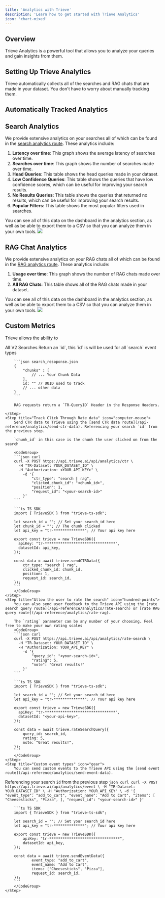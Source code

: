 ```yaml
---
title: 'Analytics with Trieve'
description: 'Learn how to get started with Trieve Analytics'
icon: 'chart-mixed'
---
```


## Overview

Trieve Analytics is a powerful tool that allows you to analyze your queries and gain insights from them. 
## Setting Up Trieve Analytics

Trieve automatically collects all of the searches and RAG chats that are made in your dataset. You don't have to worry about manually tracking them.

## Automatically Tracked Analytics
## Search Analytics

We provide extensive analytics on your searches all of which can be found in the [search analytics route](api-reference/analytics/get-search-analytics).
These analytics include:
1. **Latency over time**: This graph shows the average latency of searches over time.
2. **Searches over time**: This graph shows the number of searches made over time.
3. **Head Queries**: This table shows the head queries made in your dataset.
4. **Low Confidence Queries**: This table shows the queries that have low confidence scores, which can be useful for improving your search results.
5. **No Results Queries**: This table shows the queries that returned no results, which can be useful for improving your search results.
6. **Popular Filters**: This table shows the most popular filters used in searches.

You can see all of this data on the dashboard in the analytics section, as well as be able to export them to a CSV so that you can analyze them in your own tools.
![](https://trieve.b-cdn.net/Screenshot%202024-10-01%20at%201.46.51%E2%80%AFPM.png)

## RAG Chat Analytics

We provide extensive analytics on your RAG chats all of which can be found in the [RAG analytics route](api-reference/analytics/get-rag-analytics).
These analytics include:
1. **Usage over time**: This graph shows the number of RAG chats made over time.
2. **All RAG Chats**: This table shows all of the RAG chats made in your dataset.

You can see all of this data on the dashboard in the analytics section, as well as be able to export them to a CSV so that you can analyze them in your own tools.
![](https://trieve.b-cdn.net/Screenshot%202024-10-01%20at%202.06.27%E2%80%AFPM.png)

## Custom Metrics

Trieve allows the ability to 

<Steps>
    <Step title="Get the Search ID" icon="magnifying-glass">
        All V2 Searches Return an `id`, this `id` is will be used for all `search` event types

        ```json search_resoponse.json
        {
            "chunks" : [
                // ... Your Chunk Data
            ], 
            id: "" // UUID used to track
            // ... other data
        }
        ```

		RAG requests return a `TR-QueryID` Header in the Response Headers.

    </Step>
    <Step title="Track Click Through Rate data" icon="computer-mouse">
        Send CTR data to Trieve using the [send CTR data route](/api-reference/analytics/send-ctr-data). Referencing your search `id` from the previous step.

		`chunk_id` in this case is the chunk the user clicked on from the search

        <CodeGroup>
        ```json curl
        curl -X POST https://api.trieve.ai/api/analytics/ctr \
          -H "TR-Dataset: YOUR_DATASET_ID" \
          -H "Authorization: <YOUR_API_KEY>" \
            -d '{
                "ctr_type": "search | rag",
                "clicked_chunk_id": "<chunk_id>",
                "position": 1,
                "request_id": "<your-search-id>"
            }'
        ```

        ```ts TS SDK
        import { TrieveSDK } from "trieve-ts-sdk";

		let search_id = ""; // Set your search_id here
		let chunk_id = ""; // The chunk clicked
		let api_key = "tr-**************"; // Your api key here

        export const trieve = new TrieveSDK({
          apiKey: "tr-********************************",
          datasetId: api_key,
        });

        const data = await trieve.sendCTRData({
            ctr_type: "search | rag",
            clicked_chunk_id: chunk_id,
            position: 1,
            request_id: search_id,
        });
        ```
        </CodeGroup>
    </Step>
	<Step title="Allow the user to rate the search" icon="hundred-points">
		You can also send user feedback to the Trieve API using the [rate search query route](/api-reference/analytics/rate-search) or [rate RAG query route](/api-reference/analytics/rate-rag).

		The `rating` parameter can be any number of your choosing. Feel free to make your own rating scales
		<CodeGroup>
		```json curl
		curl -X POST https://api.trieve.ai/api/analytics/rate-search \
		  -H "TR-Dataset: YOUR_DATASET_ID" \
		  -H "Authorization: YOUR_API_KEY" \
			-d '{
				"query_id": "<your-search-id>",
				"rating": 5,
				"note": "Great results!"
			}'
		```

		```ts TS SDK
		import { TrieveSDK } from "trieve-ts-sdk";

		let search_id = ""; // Set your search_id here
		let api_key = "tr-**************"; // Your api key here

		export const trieve = new TrieveSDK({
		  apiKey: "tr-********************************",
		  datasetId: "<your-api-key>",
		});

		const data = await trieve.rateSearchQuery({
			query_id: search_id,
			rating: 5,
			note: "Great results!",
		});
		```
		</CodeGroup>
	</Step>
    <Step title="Custom event types" icon="gear">
		You can send custom events to the Trieve API using the [send event route](/api-reference/analytics/send-event-data).
Referencing your search `id` from the previous step
		<CodeGroup>
				```json curl
				curl -X POST https://api.trieve.ai/api/analytics/event \
					-H "TR-Dataset: YOUR_DATASET_ID" \
					-H "Authorization: YOUR_API_KEY" \
					-d '{
						"event_type": "add_to_cart",
							"event_name": "Add to Cart",
							"items": [
								"Cheesesticks",
							"Pizza",
							],
							"request_id": "<your-search-id>"
					}'
		```

		```ts TS SDK
		import { TrieveSDK } from "trieve-ts-sdk";

		let search_id = ""; // Set your search_id here
		let api_key = "tr-**************"; // Your api key here

		export const trieve = new TrieveSDK({
			apiKey: "tr-********************************",
			datasetId: api_key,
		});

		const data = await trieve.sendEventData({
				event_type: "add_to_cart",
				event_name: "Add to Cart",
				items: ["Cheesesticks", "Pizza"],
				request_id: search_id,
		});
		```
		</CodeGroup>
    </Step>

</Steps>

